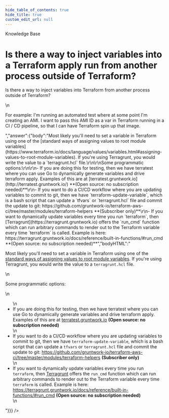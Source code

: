 ```yaml
---
hide_table_of_contents: true
hide_title: true
custom_edit_url: null
---
```



<head>
  <link rel="canonical" href="https://github.com/gruntwork-io/knowledge-base/discussions/31" />
</head>

<CenterLayout>
<span className="searchCategory">Knowledge Base</span>
<h1>Is there a way to inject variables into a Terraform apply run from another process outside of Terraform?</h1>
<GitHub discussion={{"id":"D_kwDOF8slf84ANvQv","number":31,"author":{"login":"rhoboat"},"title":"Is there a way to inject variables into a Terraform apply run from another process outside of Terraform?","body":"Is there a way to inject variables into Terraform from another process outside of Terraform?\r\n\r\nFor example: I'm running an automated test where at some point I'm creating an AMI. I want to pass this AMI ID as a var in Terraform running in a CI / CD pipeline, so that I can have Terraform spin up that image. ","bodyHTML":"<p dir=\"auto\">Is there a way to inject variables into Terraform from another process outside of Terraform?</p>\n<p dir=\"auto\">For example: I'm running an automated test where at some point I'm creating an AMI. I want to pass this AMI ID as a var in Terraform running in a CI / CD pipeline, so that I can have Terraform spin up that image.</p>","answer":{"body":"Most likely you'll need to set a variable in Terraform using one of the [standard ways of assigning values to root module variables](https://www.terraform.io/docs/language/values/variables.html#assigning-values-to-root-module-variables). If you're using Terragrunt, you would write the value to a `terragrunt.hcl` file.\r\n\r\nSome programmatic options:\r\n\r\n- If you are doing this for testing, then we have terratest where you can use Go to dynamically generate variables and drive terraform apply. Examples of this are at [terratest.gruntwork.io](http://terratest.gruntwork.io/) **(Open source: no subscription needed)**\r\n- If you want to do a CI/CD workflow where you are updating variables to commit to git, then we have `terraform-update-variable`, which is a bash script that can update a `tfvars` or `terragrunt.hcl` file and commit the update to git: https://github.com/gruntwork-io/terraform-aws-ci/tree/master/modules/terraform-helpers **(Subscriber only)**\r\n- If you want to dynamically update variables every time you run `terraform`, then [Terragrunt](https://terragrunt.gruntwork.io) offers the `run_cmd` function which can run arbitrary commands to render out to the Terraform variable every time `terraform` is called. Example is here: https://terragrunt.gruntwork.io/docs/reference/built-in-functions/#run_cmd **(Open source: no subscription needed)**","bodyHTML":"<p dir=\"auto\">Most likely you'll need to set a variable in Terraform using one of the <a href=\"https://www.terraform.io/docs/language/values/variables.html#assigning-values-to-root-module-variables\" rel=\"nofollow\">standard ways of assigning values to root module variables</a>. If you're using Terragrunt, you would write the value to a <code class=\"notranslate\">terragrunt.hcl</code> file.</p>\n<p dir=\"auto\">Some programmatic options:</p>\n<ul dir=\"auto\">\n<li>If you are doing this for testing, then we have terratest where you can use Go to dynamically generate variables and drive terraform apply. Examples of this are at <a href=\"http://terratest.gruntwork.io/\" rel=\"nofollow\">terratest.gruntwork.io</a> <strong>(Open source: no subscription needed)</strong></li>\n<li>If you want to do a CI/CD workflow where you are updating variables to commit to git, then we have <code class=\"notranslate\">terraform-update-variable</code>, which is a bash script that can update a <code class=\"notranslate\">tfvars</code> or <code class=\"notranslate\">terragrunt.hcl</code> file and commit the update to git: <a href=\"https://github.com/gruntwork-io/terraform-aws-ci/tree/master/modules/terraform-helpers\">https://github.com/gruntwork-io/terraform-aws-ci/tree/master/modules/terraform-helpers</a> <strong>(Subscriber only)</strong></li>\n<li>If you want to dynamically update variables every time you run <code class=\"notranslate\">terraform</code>, then <a href=\"https://terragrunt.gruntwork.io\" rel=\"nofollow\">Terragrunt</a> offers the <code class=\"notranslate\">run_cmd</code> function which can run arbitrary commands to render out to the Terraform variable every time <code class=\"notranslate\">terraform</code> is called. Example is here: <a href=\"https://terragrunt.gruntwork.io/docs/reference/built-in-functions/#run_cmd\" rel=\"nofollow\">https://terragrunt.gruntwork.io/docs/reference/built-in-functions/#run_cmd</a> <strong>(Open source: no subscription needed)</strong></li>\n</ul>"}}} />

</CenterLayout>
  

<!-- ##DOCS-SOURCER-START
{
  "sourcePlugin": "github-discussions",
  "hash": "54a28e8f272a5df6ac29c0c86141e055"
}
##DOCS-SOURCER-END -->
